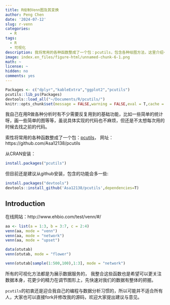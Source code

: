 ```yaml
---
title: R绘制Venn图及其变换
author: Peng Chen
date: '2024-07-12'
slug: r-venn
categories:
  - R
tags:
  - R
  - 可视化
description: 我将常用的各种函数整成了一个包：pcutils，包含各种绘图方法，这里介绍一下绘制Venn图及其变换，如花瓣图，Upset图，Venn网络图等。
image: index.en_files/figure-html/unnamed-chunk-6-1.png
math: ~
license: ~
hidden: no
comments: yes
---
```


```r
Packages <- c("dplyr","kableExtra","ggplot2","pcutils")
pcutils::lib_ps(Packages)
devtools::load_all("~/Documents/R/pcutils/")
knitr::opts_chunk$set(message = FALSE,warning = FALSE,eval = T,cache = T)
```

我自己在用R做各种分析时有不少需要反复用到的基础功能，比如一些简单的统计呀，画一些简单的图等等，虽说具体实现的代码也不麻烦，但还是不太想每次用的时候去找之前的代码。

索性将常用的各种函数整成了一个包：[pcutils](https://github.com/Asa12138/pcutils)，
网址：https://github.com/Asa12138/pcutils 

从CRAN安装：

```r
install.packages("pcutils")
```

但目前还是建议从github安装，包含的功能会多一些:
```r
install.packages("devtools")
devtools::install_github('Asa12138/pcutils',dependencies=T)
```

## Introduction


在线网站：http://www.ehbio.com/test/venn/#/


```r
aa <- list(a = 1:3, b = 3:7, c = 2:4)
venn(aa, mode = "venn")
venn(aa, mode = "network")
venn(aa, mode = "upset")

data(otutab)
venn(otutab, mode = "flower")

venn(otutab[sample(1:500,100),1:3], mode = "network")
```

所有的可视化方法都是为展示数据服务的，
我整合这些函数也是希望可以更关注数据本身，花更少的精力在调节图形上，先快速对我们的数据有整体的把握。

`pcutils`的初衷还是迎合我自己的编程与数据分析习惯的，所以可能并不适合所有人，大家也可以直接fork并修改我的源码，欢迎大家提出建议与意见。

